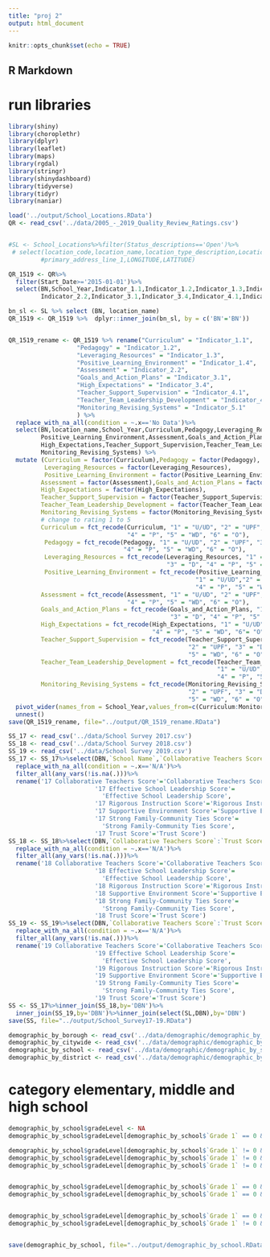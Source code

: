 ```yaml
---
title: "proj 2"
output: html_document
---
```


```r
knitr::opts_chunk$set(echo = TRUE)
```

## R Markdown
# run libraries 
```r
library(shiny)
library(choroplethr)
library(dplyr)
library(leaflet)
library(maps)
library(rgdal)
library(stringr)
library(shinydashboard)
library(tidyverse)
library(tidyr)
library(naniar)
```


```r
load('../output/School_Locations.RData')
QR <- read_csv('../data/2005_-_2019_Quality_Review_Ratings.csv')


#SL <- School_Locations%>%filter(Status_descriptions=='Open')%>%
 # select(location_code,location_name,location_type_description,Location_Category_Description,
         #primary_address_line_1,LONGITUDE,LATITUDE)

QR_1519 <- QR%>%
  filter(Start_Date>='2015-01-01')%>%
  select(BN,School_Year,Indicator_1.1,Indicator_1.2,Indicator_1.3,Indicator_1.4,
         Indicator_2.2,Indicator_3.1,Indicator_3.4,Indicator_4.1,Indicator_4.2,Indicator_5.1)

```

```r
bn_sl <- SL %>% select (BN, location_name)
QR_1519 <- QR_1519 %>%  dplyr::inner_join(bn_sl, by = c('BN'='BN')) 


QR_1519_rename <- QR_1519 %>% rename("Curriculum" = "Indicator_1.1", 
                   "Pedagogy" = "Indicator_1.2",
                   "Leveraging_Resources" = "Indicator_1.3",
                   "Positive_Learning_Environment" = "Indicator_1.4",
                   "Assessment" = "Indicator_2.2",
                   "Goals_and_Action_Plans" = "Indicator_3.1",
                   "High_Expectations" = "Indicator_3.4",
                   "Teacher_Support_Supervision" = "Indicator_4.1",
                   "Teacher_Team_Leadership_Development" = "Indicator_4.2", 
                   "Monitoring_Revising_Systems" = "Indicator_5.1"
                   ) %>%
  replace_with_na_all(condition = ~.x=='No Data')%>%
  select(BN,location_name,School_Year,Curriculum,Pedagogy,Leveraging_Resources,
         Positive_Learning_Environment,Assessment,Goals_and_Action_Plans,
         High_Expectations,Teacher_Support_Supervision,Teacher_Team_Leadership_Development,
         Monitoring_Revising_Systems) %>% 
  mutate (Curriculum = factor(Curriculum),Pedagogy = factor(Pedagogy),
          Leveraging_Resources = factor(Leveraging_Resources),
          Positive_Learning_Environment = factor(Positive_Learning_Environment),
         Assessment = factor(Assessment),Goals_and_Action_Plans = factor(Goals_and_Action_Plans),
         High_Expectations = factor(High_Expectations),
         Teacher_Support_Supervision = factor(Teacher_Support_Supervision),
         Teacher_Team_Leadership_Development = factor(Teacher_Team_Leadership_Development),
         Monitoring_Revising_Systems = factor(Monitoring_Revising_Systems), 
         # change to rating 1 to 5 
         Curriculum = fct_recode(Curriculum, "1" = "U/UD", "2" = "UPF", "3" = "D", 
                                 "4" = "P", "5" = "WD", "6" = "O"), 
          Pedagogy = fct_recode(Pedagogy, "1" = "U/UD", "2" = "UPF", "3" = "D", 
                                "4" = "P", "5" = "WD", "6" = "O"),
          Leveraging_Resources = fct_recode(Leveraging_Resources, "1" = "U/UD", "2" = "UPF", 
                                            "3" = "D", "4" = "P", "5" = "WD", "6" = "O"),
          Positive_Learning_Environment = fct_recode(Positive_Learning_Environment, 
                                                    "1" = "U/UD","2" = "UPF", "3" = "D", 
                                                    "4" = "P", "5" = "WD", "6" = "O"),
         Assessment = fct_recode(Assessment, "1" = "U/UD", "2" = "UPF", "3" = "D", 
                                 "4" = "P", "5" = "WD", "6" = "O"),
         Goals_and_Action_Plans = fct_recode(Goals_and_Action_Plans, "1" = "U/UD", "2" = "UPF",
                                             "3" = "D", "4" = "P", "5" = "WD", "6" = "O"),
         High_Expectations = fct_recode(High_Expectations, "1" = "U/UD", "2" = "UPF", "3" = "D",
                                        "4" = "P", "5" = "WD", "6"= "O"),
         Teacher_Support_Supervision = fct_recode(Teacher_Support_Supervision, "1" = "U/UD", 
                                                  "2" = "UPF", "3" = "D", "4" = "P", 
                                                  "5" = "WD", "6" = "O"),
         Teacher_Team_Leadership_Development = fct_recode(Teacher_Team_Leadership_Development, 
                                                          "1" = "U/UD", "2" = "UPF", "3" = "D",
                                                          "4" = "P", "5" = "WD", "6" = "O"),
         Monitoring_Revising_Systems = fct_recode(Monitoring_Revising_Systems, "1" = "U/UD", 
                                                  "2" = "UPF", "3" = "D", "4" = "P", 
                                                  "5" = "WD", "6" = "O"))%>%
  pivot_wider(names_from = School_Year,values_from=c(Curriculum:Monitoring_Revising_Systems))%>%
  unnest()
save(QR_1519_rename, file="../output/QR_1519_rename.RData")
```

```r
SS_17 <- read_csv('../data/School Survey 2017.csv')
SS_18 <- read_csv('../data/School Survey 2018.csv')
SS_19 <- read_csv('../data/School Survey 2019.csv')
SS_17 <- SS_17%>%select(DBN,`School Name`,`Collaborative Teachers Score`:`Trust Score`)%>%
  replace_with_na_all(condition = ~.x=='N/A')%>%
  filter_all(any_vars(!is.na(.)))%>%
  rename('17 Collaborative Teachers Score'='Collaborative Teachers Score',
                        '17 Effective School Leadership Score'=
                          'Effective School Leadership Score',
                        '17 Rigorous Instruction Score'='Rigorous Instruction Score',
                        '17 Supportive Environment Score'='Supportive Environment Score',
                        '17 Strong Family-Community Ties Score'=
                          'Strong Family-Community Ties Score',
                        '17 Trust Score'='Trust Score')
SS_18 <- SS_18%>%select(DBN,`Collaborative Teachers Score`:`Trust Score`)%>%
  replace_with_na_all(condition = ~.x=='N/A')%>%
  filter_all(any_vars(!is.na(.)))%>%
  rename('18 Collaborative Teachers Score'='Collaborative Teachers Score',
                        '18 Effective School Leadership Score'=
                          'Effective School Leadership Score',
                        '18 Rigorous Instruction Score'='Rigorous Instruction Score',
                        '18 Supportive Environment Score'='Supportive Environment Score',
                        '18 Strong Family-Community Ties Score'=
                          'Strong Family-Community Ties Score',
                        '18 Trust Score'='Trust Score')
SS_19 <- SS_19%>%select(DBN,`Collaborative Teachers Score`:`Trust Score`)%>%
  replace_with_na_all(condition = ~.x=='N/A')%>%
  filter_all(any_vars(!is.na(.)))%>%
  rename('19 Collaborative Teachers Score'='Collaborative Teachers Score',
                        '19 Effective School Leadership Score'=
                          'Effective School Leadership Score',
                        '19 Rigorous Instruction Score'='Rigorous Instruction Score',
                        '19 Supportive Environment Score'='Supportive Environment Score',
                        '19 Strong Family-Community Ties Score'=
                          'Strong Family-Community Ties Score',
                        '19 Trust Score'='Trust Score')
SS <- SS_17%>%inner_join(SS_18,by='DBN')%>%
  inner_join(SS_19,by='DBN')%>%inner_join(select(SL,DBN),by='DBN')
save(SS, file="../output/School_Survey17-19.RData")
```

```r
demographic_by_borough <- read_csv('../data/demographic/demographic_by_borough.csv')
demographic_by_citywide <- read_csv('../data/demographic/demographic_by_citywide.csv')
demographic_by_school <- read_csv('../data/demographic/demographic_by_school.csv')
demographic_by_district <- read_csv('../data/demographic/demographic_by_district.csv')
```

# category elementary, middle and high school 
```r
demographic_by_school$gradeLevel <- NA
demographic_by_school$gradeLevel[demographic_by_school$`Grade 1` == 0 & demographic_by_school$`Grade 6` == 0 & demographic_by_school$`Grade 9` == 0] <- "no records" 

demographic_by_school$gradeLevel[demographic_by_school$`Grade 1` != 0 & demographic_by_school$`Grade 6` == 0 & demographic_by_school$`Grade 9` == 0] <- "elementary" 
demographic_by_school$gradeLevel[demographic_by_school$`Grade 1` != 0 & demographic_by_school$`Grade 6` != 0 & demographic_by_school$`Grade 9` == 0] <- "elementary, middle" 
demographic_by_school$gradeLevel[demographic_by_school$`Grade 1` != 0 & demographic_by_school$`Grade 6` != 0 & demographic_by_school$`Grade 9` != 0] <- "elementary, middle, high" 


demographic_by_school$gradeLevel[demographic_by_school$`Grade 1` == 0 & demographic_by_school$`Grade 6` != 0 & demographic_by_school$`Grade 9` == 0] <- "middle" 
demographic_by_school$gradeLevel[demographic_by_school$`Grade 1` == 0 & demographic_by_school$`Grade 6` != 0 & demographic_by_school$`Grade 9` != 0] <- "middle, high" 


demographic_by_school$gradeLevel[demographic_by_school$`Grade 1` == 0 & demographic_by_school$`Grade 6` == 0 & demographic_by_school$`Grade 9` != 0] <- "high" 
demographic_by_school$gradeLevel[demographic_by_school$`Grade 1` != 0 & demographic_by_school$`Grade 6` == 0 & demographic_by_school$`Grade 9` != 0] <- "elementary, high" 


save(demographic_by_school, file="../output/demographic_by_school.RData")

```

